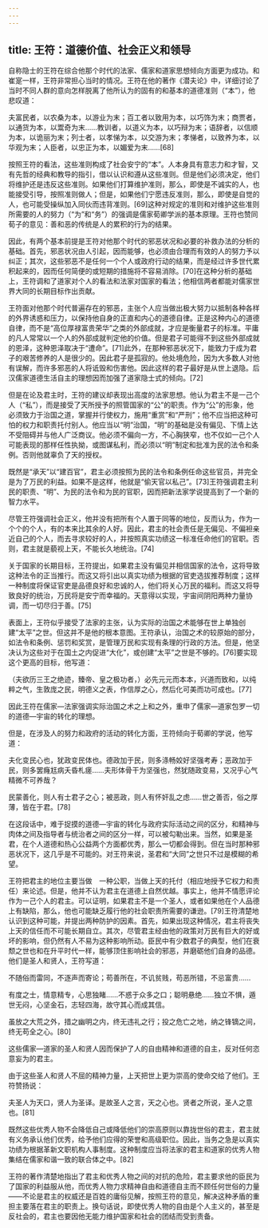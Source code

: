```yaml
---
---
---
```

title: 王符：道德价值、社会正义和领导
---



自称隐士的王符在综合他那个时代的法家、儒家和道家思想倾向方面更为成功。和崔寔一样，王符非常担心当时的情况。王符在他的著作《潜夫论》中，详细讨论了当时不同人群的意向怎样脱离了他所认为的固有的和基本的道德准则（“本”），他悲叹道：

夫富民者，以农桑为本，以游业为末；百工者以致用为本，以巧饰为末；商贾者，以通货为本，以鬻奇为末……教训者，以道义为本，以巧辩为末；语辞者，以信顺为本，以诡丽为末；列士者，以孝悌为本，以交游为末；孝悌者，以致养为本，以华观为末；人臣者，以忠正为本，以媚爱为末……[68]



按照王符的看法，这些准则构成了社会安宁的“本”。人本身具有意志力和才智，又有先哲的经典和教导的指引，借以认识和遵从这些准则。但是他们必须决定，他们将维护还是违反这些准则。如果他们打算维护准则，那么，即使是不诚实的人，也能接受引导，按照准则做人；但是，如果他们宁愿违反准则，那么，即使是自觉的人，也可能受操纵加入同伙而违背准则。[69]这种对规定的准则和对维护这些准则所需要的人的努力（“为”和“务”）的强调是儒家荀卿学派的基本原理。王符也赞同荀子的意见：善和恶的传统是人的累积的行为的结果。

因此，有两个基本前提是王符对他那个时代的邪恶状况和必要的补救办法的分析的基础。首先，邪恶状况由人引起，因而能够，也必须由合理而有效的人的努力予以纠正；其次，这些邪恶不是任何一个个人或政府行动的结果，而是经过许多世代累积起来的，因而任何简便的或短期的措施将不容易消除。[70]在这种分析的基础上，王符调和了道家对个人的看法和法家对国家的看法；他相信两者都能对儒家世界大同的长期目标作出贡献。

王符面对他那个时代普遍存在的邪恶，主张个人应当做出极大努力以抵制各种各样的外界诱惑和压力，以保持他自身的正直和内心的道德自律。正是这种内心的道德自律，而不是“高位厚禄富贵荣华”之类的外部成就，才应是衡量君子的标准。平庸的凡人常常以一个人的外部成就判定他的价值。但是君子可能得不到这些外部成就的恩泽，这种恩泽取决于“遭命”。[71]此外，在那种邪恶状况下，能致力于成为君子的艰苦修养的人是很少的。因此君子是孤寂的。他处境危险，因为大多数人对他有误解，而许多邪恶的人将诋毁和伤害他。因此这样的君子最好是从世上退隐。后汉儒家道德生活自主的理想因而加强了道家隐士式的倾向。[72]

但是在论及君主时，王符的建议却表现出高度的法家思想。他认为君主不是一己个人（“私”），而是接受了天所授予的照管国家的“公”的职责。作为“公”的形象，他必须致力于治国之道，掌握并行使权力，施用“重赏”和“严刑”；他不应当把这种可怕的权力和职责托付别人。他应当以“明”治国，“明”的基础是没有偏见、下情上达不受阻碍并与他人广泛商议。他必须不偏向一方，不心胸狭窄，也不仅如一己个人可能表现的那样任性执拗，或图谋私利，而必须以“明”制定和批准为民的法令和条例。否则他就辜负了天的授权。

既然是“承天”以“建百官”，君主必须按照为民的法令和条例任命这些官员，并完全是为了万民的利益。如果不是这样，他就是“偷天官以私己”。[73]王符强调君主利民的职责、“明”、为民的法令和为民的官职，因而把新法家学说提高到了一个新的智力水平。

尽管王符强调社会正义，他并没有把所有个人置于同等的地位，反而认为，作为一个个的个人，有的本来比其余的人好。因此，君主的社会责任是无偏见、不偏袒亲近自己的个人，而去寻求较好的人，并按照真实功绩这一标准任命他们的官职。否则，君主就是藐视上天，不能长久地统治。[74]

关于国家的长期目标，王符提出，如果君主没有偏见并相信国家的法令，这将导致这种法令的正当推行。而这又将引出以真实功绩为根据的官吏选拔推荐制度；这样一种制度将保证官吏是品德良好和忠诚的人，他们将关心万民的福利。而这又将导致良好的统治，万民将是安宁而幸福的。天意得以实现，宇宙间阴阳两种力量协调，而一切尽归于善。[75]

表面上，王符似乎接受了法家的主张，认为实际的治国之术能够在世上单独创建“太平”之世。但这并不是他的根本意图。王符承认，治国之术的较原始的部分，如法令和条例、惩罚和奖赏，是管理万民和实现有条理的行政的方法。但是，他坚决认为这些对于在国土之内促进“大化”，或创建“太平”之世是不够的。[76]要实现这个更高的目标，他写道：

（夫欲历三王之绝迹，臻帝、皇之极功者，）必先元元而本本，兴道而致和，以纯粹之气，生敦庞之民，明德义之表，作信厚之心，然后化可美而功可成也。[77]



因此王符在儒家—法家强调实际治国之术之上和之外，重申了儒家—道家包罗一切的道德—宇宙的转化的理想。

但是，在涉及人的努力和政府的活动的转化方面，王符倾向于荀卿的学说，他写道：

夫化变民心也，犹政变民体也。德政加于民，则多涤畅姣好坚强考寿；恶政加于民，则多罢癃尪病夭昏札瘥……夫形体骨干为坚强也，然犹随政变易，又况乎心气精微不可养哉？



民蒙善化，则人有士君子之心；被恶政，则人有怀奸乱之虑……世之善否，俗之厚薄，皆在于君。[78]



在这段话中，难于捉摸的道德—宇宙的转化与政府实际活动之间的区分，和精神与肉体之间及指导者与统治者之间的区分一样，可以被勾勒出来。当然，如果是圣君，在个人道德和热心公益两个方面都优秀，那么一切都会得到。但在当时那种邪恶状况下，这几乎是不可能的。对王符来说，圣君和“大同”之世只不过是模糊的希望。

王符把君主的地位主要当做　一种公职，当做上天的托付（相应地授予它权力和责任）来论述。但是，他并不认为君主在道德上自然优越。事实上，他并不情愿评论作为一己个人的君主。可以证明，如果君主不是一个圣人，或者如果他在个人品德上有缺陷，那么，他也可能缺乏履行他的社会职责所需要的谦逊。[79]王符清楚地认识到这种可能，并提出两种防护的因素。首先，如果出现这种情况，君主将丧失上天的信任而不可能长期自立。其次，尽管君主经由他的政策对万民有巨大的好或坏的影响，但仍然有人不易为这种影响所动。臣民中有少数君子的典型，他们在衰颓之世也和在升平时代一样，能够顶住影响社会的邪恶，并磨砺他们自身的品德。他们是圣人和贤人，王符写道：

不随俗而雷同，不逐声而寄论；苟善所在，不讥贫贱，苟恶所错，不忌富贵……



有度之士，情意精专，心思独睹……不惑于众多之口；聪明悬绝……独立不惧，遁世无闷，心坚金石，志轻四海，故守其心而成其信。



虽放之大荒之外，措之幽明之内，终无违礼之行；投之危亡之地，纳之锋镝之间，终无苟全之心。[80]



这些儒家—道家的圣人和贤人因而保护了人的自由精神和道德的自主，反对任何恣意妄为的君主。

由于这些圣人和贤人不屈的精神力量，上天把世上更为崇高的使命交给了他们。王符赞扬说：

夫圣人为天口，贤人为圣译。是故圣人之言，天之心也。贤者之所说，圣人之意也。[81]



既然这些优秀人物不会降低自己或降低他们的崇高原则以靠拢世俗的君主，君主就有义务承认他们优秀，给予他们应得的荣誉和高级职位。因此，当务之急是以真实功绩为根据革新文职机构人事制度。这种制度应当将法家的君主和道家的优秀人物集结在儒家和谐一致的联合体之中。[82]

王符的著作清楚地指出了君主和优秀人物之间的对抗的危险，君主要求他的臣民为了国家的利益服从他，而优秀人物力求精神自由和道德自主而不顾任何世俗的力量——不论是君主的权威还是百姓的庸俗见解，按照王符的意见，解决这种矛盾的重担主要落在君主的职责上。换句话说，即使优秀人物的自由是个人主义的，甚至是反社会的，君主也要因他无能力维护国家和社会的团结而受到责备。